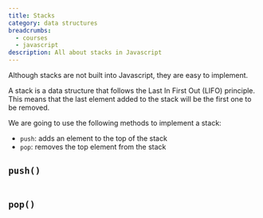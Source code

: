 ```yaml
---
title: Stacks
category: data structures
breadcrumbs: 
  - courses
  - javascript
description: All about stacks in Javascript
---
```


Although stacks are not built into Javascript, they are easy to implement. 

A stack is a data structure that follows the Last In First Out (LIFO) principle. This means that the last element added to the stack will be the first one to be removed.

We are going to use the following methods to implement a stack:
- `push`: adds an element to the top of the stack
- `pop`: removes the top element from the stack

## `push()`

```javascript
```

## `pop()`

```javascript
```

